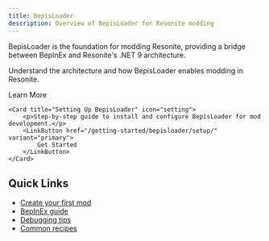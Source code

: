 ```yaml
---
title: BepisLoader
description: Overview of BepisLoader for Resonite modding
---
```



BepisLoader is the foundation for modding Resonite, providing a bridge between BepInEx and Resonite's .NET 9 architecture.

<CardGrid>
	<Card title="What is BepisLoader?" icon="information">
		<p>Understand the architecture and how BepisLoader enables modding in Resonite.</p>
		<LinkButton href="/getting-started/bepisloader/what-is/" variant="primary">
			Learn More
		</LinkButton>
	</Card>

	<Card title="Setting Up BepisLoader" icon="setting">
		<p>Step-by-step guide to install and configure BepisLoader for mod development.</p>
		<LinkButton href="/getting-started/bepisloader/setup/" variant="primary">
			Get Started
		</LinkButton>
	</Card>
</CardGrid>

## Quick Links

- [Create your first mod](/getting-started/first-mod/)
- [BepInEx guide](/guides/bepinex/)
- [Debugging tips](/guides/debugging/)
- [Common recipes](/recipes/common-patterns/)
